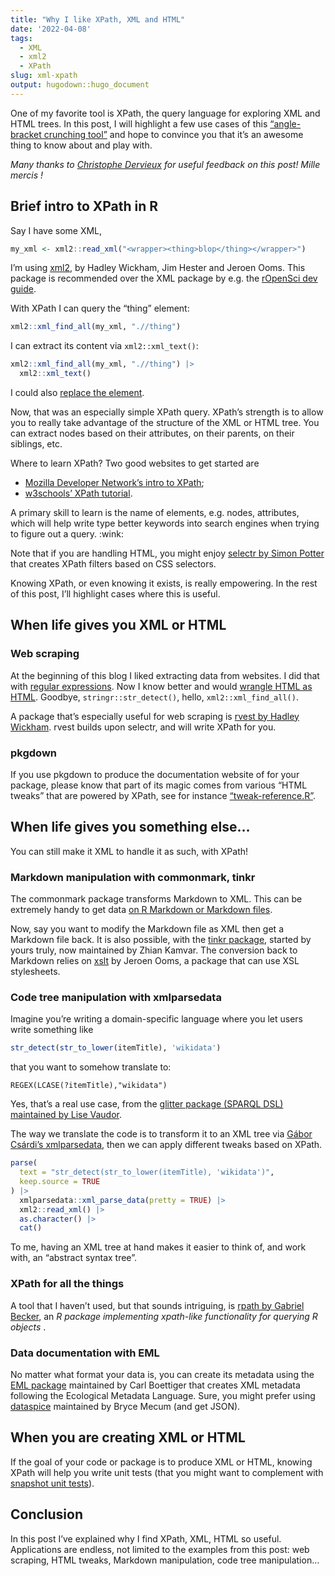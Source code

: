 ```yaml
---
title: "Why I like XPath, XML and HTML"
date: '2022-04-08'
tags:
  - XML
  - xml2
  - XPath
slug: xml-xpath
output: hugodown::hugo_document
---
```


One of my favorite tool is XPath, the query language for exploring XML and HTML trees.
In this post, I will highlight a few use cases of this ["angle-bracket crunching tool"](https://github.com/hrbrmstr/htmltidy#htmltidy=) and hope to convince you that it's an awesome thing to know about and play with.

_Many thanks to [Christophe Dervieux](https://cderv.rbind.io/) for useful feedback on this post! Mille mercis !_

## Brief intro to XPath in R

Say I have some XML,

```r
my_xml <- xml2::read_xml("<wrapper><thing>blop</thing></wrapper>")
```

I'm using [xml2](https://xml2.r-lib.org/), by Hadley Wickham, Jim Hester and Jeroen Ooms. 
This package is recommended over the XML package by e.g. the [rOpenSci dev guide](https://devguide.ropensci.org/building.html#recommended-scaffolding).

With XPath I can query the "thing" element:

```r
xml2::xml_find_all(my_xml, ".//thing")
```

I can extract its content via `xml2::xml_text()`:

```r
xml2::xml_find_all(my_xml, ".//thing") |>
  xml2::xml_text()
```

I could also [replace the element](https://blog.r-hub.io/2020/01/22/mutable-api/#exposing-the-c-api-in-xml2).

Now, that was an especially simple XPath query. 
XPath's strength is to allow you to really take advantage of the structure of the XML or HTML tree.
You can extract nodes based on their attributes, on their parents, on their siblings, etc.

Where to learn XPath?
Two good websites to get started are

- [Mozilla Developer Network's intro to XPath](https://developer.mozilla.org/en-US/docs/Web/XPath);
- [w3schools' XPath tutorial](https://www.w3schools.com/xml/xpath_intro.asp).

A primary skill to learn is the name of elements, e.g. nodes, attributes, which will help write type better keywords into search engines when trying to figure out a query. :wink:

Note that if you are handling HTML, you might enjoy [selectr by  Simon Potter](https://sjp.co.nz/projects/selectr/) that creates XPath filters based on CSS selectors.

Knowing XPath, or even knowing it exists, is really empowering. 
In the rest of this post, I'll highlight cases where this is useful.

## When life gives you XML or HTML

### Web scraping

At the beginning of this blog I liked extracting data from websites.
I did that with [regular expressions](/2017/03/07/blinddates/).
Now I know better and would [wrangle HTML as HTML](/2021/01/15/beanie-baby/).
Goodbye, `stringr::str_detect()`, hello, `xml2::xml_find_all()`.

A package that's especially useful for web scraping is [rvest by Hadley Wickham](https://rvest.tidyverse.org/).
rvest builds upon selectr, and will write XPath for you.

### pkgdown

If you use pkgdown to produce the documentation website of for your package, 
please know that part of its magic comes from various "HTML tweaks" that are powered by XPath, see for instance ["tweak-reference.R"](https://github.com/r-lib/pkgdown/blob/98d5a5c735eb244cb98b2e6bab1d54bb27c0af95/R/tweak-reference.R#L1).

## When life gives you something else...

You can still make it XML to handle it as such, with XPath!

### Markdown manipulation with commonmark, tinkr

The commonmark package transforms Markdown to XML.
This can be extremely handy to get data [on R Markdown or Markdown files](https://ropensci.org/blog/2018/09/05/commonmark/).

Now, say you want to modify the Markdown file as XML then get a Markdown file back.
It is also possible, with the [tinkr package](https://docs.ropensci.org/tinkr/), started by yours truly, now maintained by Zhian Kamvar.
The conversion back to Markdown relies on [xslt](https://docs.ropensci.org/xslt/) by Jeroen Ooms, a package that can use XSL stylesheets.

### Code tree manipulation with xmlparsedata

Imagine you're writing a domain-specific language where you let users write something like

```r
str_detect(str_to_lower(itemTitle), 'wikidata')
```

that you want to somehow translate to:

```sparql
REGEX(LCASE(?itemTitle),"wikidata")
```

Yes, that's a real use case, from the [glitter package (SPARQL DSL) maintained by Lise Vaudor](https://lvaudor.github.io/glitter/articles/internals.html).

The way we translate the code is to transform it to an XML tree via [Gábor Csárdi's xmlparsedata](https://r-lib.github.io/xmlparsedata/), then we can apply different tweaks based on XPath.

```r
parse(
  text = "str_detect(str_to_lower(itemTitle), 'wikidata')",
  keep.source = TRUE
) |> 
  xmlparsedata::xml_parse_data(pretty = TRUE) |> 
  xml2::read_xml() |>
  as.character() |>
  cat()
``` 

To me, having an XML tree at hand makes it easier to think of, and work with, an "abstract syntax tree".

### XPath for all the things

A tool that I haven't used, but that sounds intriguing, is [rpath by Gabriel Becker](https://twitter.com/groundwalkergmb/status/1502095683788042240), an _R package implementing xpath-like functionality for querying R objects _.

### Data documentation with EML

No matter what format your data is, you can create its metadata using the [EML package](https://docs.ropensci.org/EML/) maintained by Carl Boettiger that creates XML metadata following the Ecological Metadata Language.
Sure, you might prefer using [dataspice](https://docs.ropensci.org/dataspice/) maintained by Bryce Mecum (and get JSON).

## When you are creating XML or HTML

If the goal of your code or package is to produce XML or HTML, knowing XPath will help you write unit tests (that you might want to complement with [snapshot unit tests](https://testthat.r-lib.org/articles/snapshotting.html)).

## Conclusion

In this post I've explained why I find XPath, XML, HTML so useful.
Applications are endless, not limited to the examples from this post: web scraping, HTML tweaks, Markdown manipulation, code tree manipulation...


